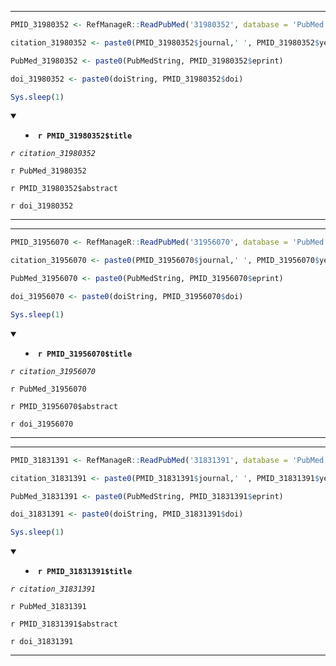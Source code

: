 

---

```r

PMID_31980352 <- RefManageR::ReadPubMed('31980352', database = 'PubMed')

citation_31980352 <- paste0(PMID_31980352$journal,' ', PMID_31980352$year, ' ', PMID_31980352$month,';', PMID_31980352$volume,'(', PMID_31980352$number,'):', PMID_31980352$pages)

PubMed_31980352 <- paste0(PubMedString, PMID_31980352$eprint)

doi_31980352 <- paste0(doiString, PMID_31980352$doi)

Sys.sleep(1)

```

<details open> <summary>
- **`r PMID_31980352$title`**
</summary> 

*`r citation_31980352`*

`r PubMed_31980352`

`r PMID_31980352$abstract`

`r doi_31980352`

</details>

---




---

```r

PMID_31956070 <- RefManageR::ReadPubMed('31956070', database = 'PubMed')

citation_31956070 <- paste0(PMID_31956070$journal,' ', PMID_31956070$year, ' ', PMID_31956070$month,';', PMID_31956070$volume,'(', PMID_31956070$number,'):', PMID_31956070$pages)

PubMed_31956070 <- paste0(PubMedString, PMID_31956070$eprint)

doi_31956070 <- paste0(doiString, PMID_31956070$doi)

Sys.sleep(1)

```

<details open> <summary>
- **`r PMID_31956070$title`**
</summary> 

*`r citation_31956070`*

`r PubMed_31956070`

`r PMID_31956070$abstract`

`r doi_31956070`

</details>

---




---

```r

PMID_31831391 <- RefManageR::ReadPubMed('31831391', database = 'PubMed')

citation_31831391 <- paste0(PMID_31831391$journal,' ', PMID_31831391$year, ' ', PMID_31831391$month,';', PMID_31831391$volume,'(', PMID_31831391$number,'):', PMID_31831391$pages)

PubMed_31831391 <- paste0(PubMedString, PMID_31831391$eprint)

doi_31831391 <- paste0(doiString, PMID_31831391$doi)

Sys.sleep(1)

```

<details open> <summary>
- **`r PMID_31831391$title`**
</summary> 

*`r citation_31831391`*

`r PubMed_31831391`

`r PMID_31831391$abstract`

`r doi_31831391`

</details>

---



